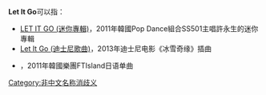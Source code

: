 '''Let It Go'''可以指：

*[[LET_IT_GO_(迷你專輯)|LET IT GO (迷你專輯)]]，2011年韓國Pop Dance組合SS501主唱許永生的迷你專輯
*[[Let_It_Go_(迪士尼歌曲)|Let It Go (迪士尼歌曲)]]，2013年迪士尼电影《冰雪奇缘》插曲
*{{link-en|Let it go! (FTIsland單曲)|Let It Go! (F.T. Island song)}}，2011年韓國樂團FTIsland日语单曲
{{Disambig}}

[[Category:非中文名称消歧义|Category:非中文名称消歧义]]